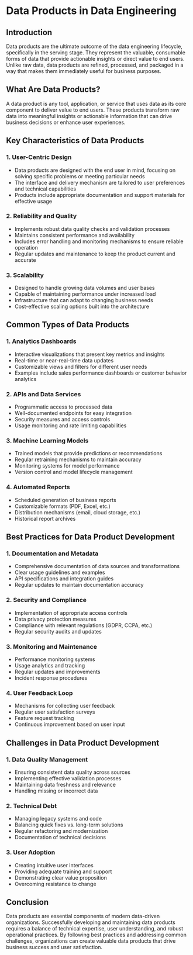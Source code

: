# Data Products in Data Engineering

## Introduction
Data products are the ultimate outcome of the data engineering lifecycle, specifically in the serving stage. They represent the valuable, consumable forms of data that provide actionable insights or direct value to end users. Unlike raw data, data products are refined, processed, and packaged in a way that makes them immediately useful for business purposes.

## What Are Data Products?
A data product is any tool, application, or service that uses data as its core component to deliver value to end users. These products transform raw data into meaningful insights or actionable information that can drive business decisions or enhance user experiences.

## Key Characteristics of Data Products

### 1. User-Centric Design
* Data products are designed with the end user in mind, focusing on solving specific problems or meeting particular needs
* The interface and delivery mechanism are tailored to user preferences and technical capabilities
* Products include appropriate documentation and support materials for effective usage

### 2. Reliability and Quality
* Implements robust data quality checks and validation processes
* Maintains consistent performance and availability
* Includes error handling and monitoring mechanisms to ensure reliable operation
* Regular updates and maintenance to keep the product current and accurate

### 3. Scalability
* Designed to handle growing data volumes and user bases
* Capable of maintaining performance under increased load
* Infrastructure that can adapt to changing business needs
* Cost-effective scaling options built into the architecture

## Common Types of Data Products

### 1. Analytics Dashboards
* Interactive visualizations that present key metrics and insights
* Real-time or near-real-time data updates
* Customizable views and filters for different user needs
* Examples include sales performance dashboards or customer behavior analytics

### 2. APIs and Data Services
* Programmatic access to processed data
* Well-documented endpoints for easy integration
* Security measures and access controls
* Usage monitoring and rate limiting capabilities

### 3. Machine Learning Models
* Trained models that provide predictions or recommendations
* Regular retraining mechanisms to maintain accuracy
* Monitoring systems for model performance
* Version control and model lifecycle management

### 4. Automated Reports
* Scheduled generation of business reports
* Customizable formats (PDF, Excel, etc.)
* Distribution mechanisms (email, cloud storage, etc.)
* Historical report archives

## Best Practices for Data Product Development

### 1. Documentation and Metadata
* Comprehensive documentation of data sources and transformations
* Clear usage guidelines and examples
* API specifications and integration guides
* Regular updates to maintain documentation accuracy

### 2. Security and Compliance
* Implementation of appropriate access controls
* Data privacy protection measures
* Compliance with relevant regulations (GDPR, CCPA, etc.)
* Regular security audits and updates

### 3. Monitoring and Maintenance
* Performance monitoring systems
* Usage analytics and tracking
* Regular updates and improvements
* Incident response procedures

### 4. User Feedback Loop
* Mechanisms for collecting user feedback
* Regular user satisfaction surveys
* Feature request tracking
* Continuous improvement based on user input

## Challenges in Data Product Development

### 1. Data Quality Management
* Ensuring consistent data quality across sources
* Implementing effective validation processes
* Maintaining data freshness and relevance
* Handling missing or incorrect data

### 2. Technical Debt
* Managing legacy systems and code
* Balancing quick fixes vs. long-term solutions
* Regular refactoring and modernization
* Documentation of technical decisions

### 3. User Adoption
* Creating intuitive user interfaces
* Providing adequate training and support
* Demonstrating clear value proposition
* Overcoming resistance to change

## Conclusion
Data products are essential components of modern data-driven organizations. Successfully developing and maintaining data products requires a balance of technical expertise, user understanding, and robust operational practices. By following best practices and addressing common challenges, organizations can create valuable data products that drive business success and user satisfaction.